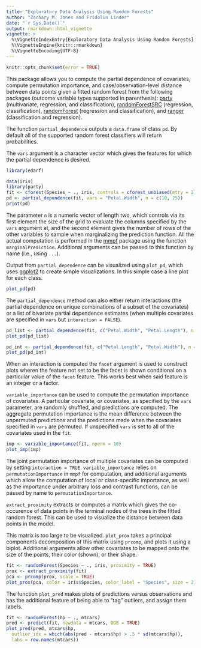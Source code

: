 ```yaml
---
title: "Exploratory Data Analysis Using Random Forests"
author: "Zachary M. Jones and Fridolin Linder"
date: "`r Sys.Date()`"
output: rmarkdown::html_vignette
vignette: >
  %\VignetteIndexEntry{Exploratory Data Analysis Using Random Forests}
  %\VignetteEngine{knitr::rmarkdown}
  %\VignetteEncoding{UTF-8}
---
```


```r
knitr::opts_chunk$set(error = TRUE)
```

This package allows you to compute the partial dependence of covariates, compute permutation importance, and case/observation-level distance between data points given a fitted random forest from the following packages (outcome variable types supported in parenthesis): [party](https://cran.r-project.org/package=party) (multivariate, regression, and classification), [randomForestSRC](https://cran.r-project.org/package=randomForestSRC) (regression, classification), [randomForest](https://cran.r-project.org/package=randomForest) (regression and classification), and [ranger](https://cran.r-project.org/package=ranger) (classification and regression).

The function `partial_dependence` outputs a `data.frame` of class `pd`. By default all of the supported random forest classifiers will return probabilities.

The `vars` argument is a character vector which gives the features for which the partial dependence is desired.

```r
library(edarf)

data(iris)
library(party)
fit <- cforest(Species ~ ., iris, controls = cforest_unbiased(mtry = 2))
pd <- partial_dependence(fit, vars = "Petal.Width", n = c(10, 25))
print(pd)
```

The parameter `n` is a numeric vector of length two, which controls via its first element the size of the grid to evaluate the columns specified by the `vars` argument at, and the second element gives the number of rows of the other variables to sample when marginalizing the prediction function. All the actual computation is performed in the [mmpf](https://cran.r-project.org/package=mmpf) package using the function `marginalPrediction`. Additional arguments can be passed to this function by name (i.e., using `...`).

Output from `partial_dependence` can be visualized using `plot_pd`, which uses [ggplot2](https://cran.r-project.org/package=ggplot2) to create simple visualizations. In this simple case a line plot for each class.

```r
plot_pd(pd)
```

The `partial_dependence` method can also either return interactions (the partial dependence on unique combinations of a subset of the covariates) or a list of bivariate partial dependence estimates (when multiple covariates are specified in `vars` but `interaction = FALSE`).

```r
pd_list <- partial_dependence(fit, c("Petal.Width", "Petal.Length"), n = c(10, 25), interaction = FALSE)
plot_pd(pd_list)
```

```r
pd_int <- partial_dependence(fit, c("Petal.Length", "Petal.Width"), n = c(10, 25), interaction = TRUE)
plot_pd(pd_int)
```

When an interaction is computed the `facet` argument is used to construct plots wheren the feature not set to be the facet is shown conditional on a particular value of the `facet` feature. This works best when said feature is an integer or a factor.

`variable_importance` can be used to compute the permutation importance of covariates. A particular covariate, or covariates, as specified by the `vars` parameter, are randomly shuffled, and predictions are computed. The aggregate permutation importance is the mean difference between the unpermuted predictions and the predictions made when the covariates specified in `vars` are permuted. If unspecified `vars` is set to all of the covariates used in the `fit`.

```r
imp <- variable_importance(fit, nperm = 10)
plot_imp(imp)
```

The joint permutation importance of multiple covariates can be computed by setting `interaction = TRUE`. `variable_importance` relies on `permutationImportance` in `mmpf` for computation, and additional arguments which allow the computation of local or class-specific importance, as well as the importance under arbitrary loss and contrast functions, can be passed by name to `permutationImportance`.

`extract_proximity` extracts or computes a matrix which gives the co-occurence of data points in the terminal nodes of the trees in the fitted random forest. This can be used to visualize the distance between data points in the model.

This matrix is too large to be visualized. `plot_prox` takes a principal components decomposition of this matrix using `prcomp`, and plots it using a biplot. Additional arguments allow other covariates to be mapped onto the size of the points, their color (shown), or their shape.

```r
fit <- randomForest(Species ~ ., iris, proximity = TRUE)
prox <- extract_proximity(fit)
pca <- prcomp(prox, scale = TRUE)
plot_prox(pca, color = iris$Species, color_label = "Species", size = 2)
```

The function `plot_pred` makes plots of predictions versus observations and has the additional feature of being able to "tag" outliers, and assign them labels.

```r
fit <- randomForest(hp ~ ., mtcars)
pred <- predict(fit, newdata = mtcars, OOB = TRUE)
plot_pred(pred, mtcars$hp,
  outlier_idx = which(abs(pred - mtcars$hp) > .5 * sd(mtcars$hp)),
  labs = row.names(mtcars))
```
